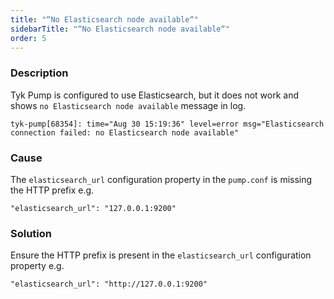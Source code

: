 ```yaml
---
title: "“No Elasticsearch node available“"
sidebarTitle: "“No Elasticsearch node available“"
order: 5
---
```


### Description

Tyk Pump is configured to use Elasticsearch, but it does not work and shows `no Elasticsearch node available` message in log.

```
tyk-pump[68354]: time="Aug 30 15:19:36" level=error msg="Elasticsearch connection failed: no Elasticsearch node available"
```

### Cause

The `elasticsearch_url` configuration property in the `pump.conf` is missing the HTTP prefix e.g.

```
"elasticsearch_url": "127.0.0.1:9200"
```

### Solution

Ensure the HTTP prefix is present in the `elasticsearch_url` configuration property e.g.

```
"elasticsearch_url": "http://127.0.0.1:9200"
```
